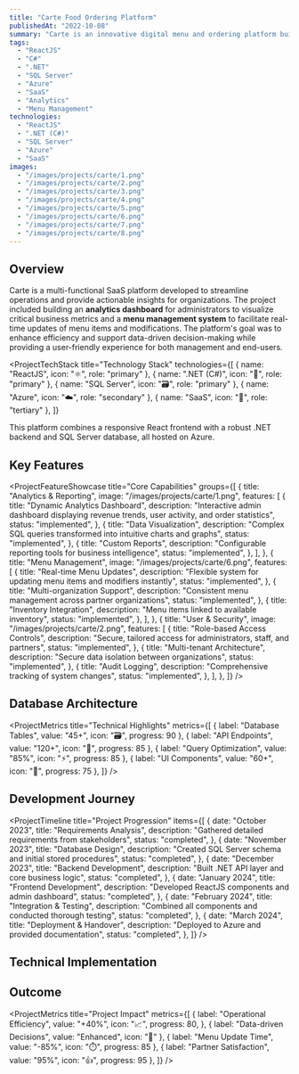 ```yaml
---
title: "Carte Food Ordering Platform"
publishedAt: "2022-10-08"
summary: "Carte is an innovative digital menu and ordering platform built for restaurants with a focus on health and ingredients."
tags:
  - "ReactJS"
  - "C#"
  - ".NET"
  - "SQL Server"
  - "Azure"
  - "SaaS"
  - "Analytics"
  - "Menu Management"
technologies:
  - "ReactJS"
  - ".NET (C#)"
  - "SQL Server"
  - "Azure"
  - "SaaS"
images:
  - "/images/projects/carte/1.png"
  - "/images/projects/carte/2.png"
  - "/images/projects/carte/3.png"
  - "/images/projects/carte/4.png"
  - "/images/projects/carte/5.png"
  - "/images/projects/carte/6.png"
  - "/images/projects/carte/7.png"
  - "/images/projects/carte/8.png"
---
```


## Overview

Carte is a multi-functional SaaS platform developed to streamline operations and provide actionable insights for organizations. The project included building an **analytics dashboard** for administrators to visualize critical business metrics and a **menu management system** to facilitate real-time updates of menu items and modifications. The platform's goal was to enhance efficiency and support data-driven decision-making while providing a user-friendly experience for both management and end-users.

<ProjectTechStack
  title="Technology Stack"
  technologies={[
    { name: "ReactJS", icon: "⚛️", role: "primary" },
    { name: ".NET (C#)", icon: "🔷", role: "primary" },
    { name: "SQL Server", icon: "🗃️", role: "primary" },
    { name: "Azure", icon: "☁️", role: "secondary" },
    { name: "SaaS", icon: "🧩", role: "tertiary" },
  ]}
>
  This platform combines a responsive React frontend with a robust .NET backend
  and SQL Server database, all hosted on Azure.
</ProjectTechStack>

## Key Features

<ProjectFeatureShowcase
  title="Core Capabilities"
  groups={[
    {
      title: "Analytics & Reporting",
      image: "/images/projects/carte/1.png",
      features: [
        {
          title: "Dynamic Analytics Dashboard",
          description:
            "Interactive admin dashboard displaying revenue trends, user activity, and order statistics",
          status: "implemented",
        },
        {
          title: "Data Visualization",
          description:
            "Complex SQL queries transformed into intuitive charts and graphs",
          status: "implemented",
        },
        {
          title: "Custom Reports",
          description: "Configurable reporting tools for business intelligence",
          status: "implemented",
        },
      ],
    },
    {
      title: "Menu Management",
      image: "/images/projects/carte/6.png",
      features: [
        {
          title: "Real-time Menu Updates",
          description:
            "Flexible system for updating menu items and modifiers instantly",
          status: "implemented",
        },
        {
          title: "Multi-organization Support",
          description:
            "Consistent menu management across partner organizations",
          status: "implemented",
        },
        {
          title: "Inventory Integration",
          description: "Menu items linked to available inventory",
          status: "implemented",
        },
      ],
    },
    {
      title: "User & Security",
      image: "/images/projects/carte/2.png",
      features: [
        {
          title: "Role-based Access Controls",
          description:
            "Secure, tailored access for administrators, staff, and partners",
          status: "implemented",
        },
        {
          title: "Multi-tenant Architecture",
          description: "Secure data isolation between organizations",
          status: "implemented",
        },
        {
          title: "Audit Logging",
          description: "Comprehensive tracking of system changes",
          status: "implemented",
        },
      ],
    },
  ]}
/>

## Database Architecture

<ProjectChallengeCard
  title="Database Design Challenge"
  challenge="Design a database architecture that could efficiently handle complex queries for analytics while supporting real-time menu updates across multiple organizations."
  solution="Implemented a normalized SQL Server database with strategic denormalization for analytics tables. Created optimized stored procedures for common queries and implemented effective indexing strategies."
  impact="Achieved sub-second response times for complex analytics queries while maintaining data integrity and consistency across all operations."
  domain="Database Architecture"
/>

<ProjectMetrics
  title="Technical Highlights"
  metrics={[
    { label: "Database Tables", value: "45+", icon: "🗃️", progress: 90 },
    { label: "API Endpoints", value: "120+", icon: "🔌", progress: 85 },
    { label: "Query Optimization", value: "85%", icon: "⚡", progress: 85 },
    { label: "UI Components", value: "60+", icon: "🧩", progress: 75 },
  ]}
/>

## Development Journey

<ProjectTimeline
  title="Project Progression"
  items={[
    {
      date: "October 2023",
      title: "Requirements Analysis",
      description: "Gathered detailed requirements from stakeholders",
      status: "completed",
    },
    {
      date: "November 2023",
      title: "Database Design",
      description: "Created SQL Server schema and initial stored procedures",
      status: "completed",
    },
    {
      date: "December 2023",
      title: "Backend Development",
      description: "Built .NET API layer and core business logic",
      status: "completed",
    },
    {
      date: "January 2024",
      title: "Frontend Development",
      description: "Developed ReactJS components and admin dashboard",
      status: "completed",
    },
    {
      date: "February 2024",
      title: "Integration & Testing",
      description: "Combined all components and conducted thorough testing",
      status: "completed",
    },
    {
      date: "March 2024",
      title: "Deployment & Handover",
      description: "Deployed to Azure and provided documentation",
      status: "completed",
    },
  ]}
/>

## Technical Implementation

<ProjectChallengeCard
  title="Real-time Integration Challenge"
  challenge="Integrate real-time updates with database-driven operations in a multi-organization environment while maintaining consistent performance."
  solution="Implemented an efficient API layer with optimized endpoints, leveraging SQL Server's capabilities for complex queries while maintaining a clean separation of concerns in the code architecture."
  impact="Created a responsive system where menu changes are instantly reflected across all connected clients, with analytics updating in near real-time."
  difficulty="hard"
  domain="System Integration"
/>
## Outcome

<ProjectMetrics
  title="Project Impact"
  metrics={[
    {
      label: "Operational Efficiency",
      value: "+40%",
      icon: "📈",
      progress: 80,
    },
    { label: "Data-driven Decisions", value: "Enhanced", icon: "🧠" },
    { label: "Menu Update Time", value: "-85%", icon: "⏱️", progress: 85 },
    { label: "Partner Satisfaction", value: "95%", icon: "👍", progress: 95 },
  ]}
/>

<ProjectChallengeCard
  title="Project Success"
  challenge="Create a comprehensive platform that enabled organizations to effectively monitor and manage their operations with real-time data insights."
  solution="Delivered a fully integrated SaaS solution combining powerful analytics, flexible menu management, and robust security in a user-friendly interface."
  impact="Carte successfully enhanced operational efficiency, improved decision-making through actionable insights, and demonstrated the value of combining modern web technologies with thoughtful design to create impactful solutions."
  domain="SaaS/Analytics"
/>

<ComponentShowcase title="Related Projects">
  <ProjectCard title="E-commerce Platform" slug="ecommerce" />
  <ProjectCard title="Project Flow" slug="project-flow" />
</ComponentShowcase>
